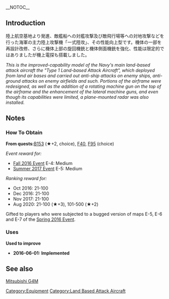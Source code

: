 __NOTOC__
{{Template:EquipmentInfo|180}}

==Introduction==
陸上航空基地より発進、敵艦船への対艦攻撃及び敵飛行場等への対地攻撃などを行った海軍の主力陸上攻撃機「一式陸攻」、その性能向上型です。機体の一部を再設計改修、さらに機体上部の旋回機銃と機体側面機銃を強化、性能は限定的ではありましたが機上電探も搭載しました。

''This is the improved-capability model of the Navy's main land-based attack aircraft the "Type 1 Land-based Attack Aircraft", which deployed from land air bases and carried out anti-ship attacks on enemy ships, anti-ground attacks on enemy airfields and such. Portions of the airframe were redesigned, as well as the addition of a rotating machine gun on the top of the airframe and the enhancement of the lateral machine guns, and even though its capabilities were limited, a plane-mounted radar was also installed.''

==Notes==
<div class="mw-collapsible"><h3>How To Obtain</h3>
<div class="mw-collapsible-content">
'''From quests: '''[[Quests#B153|B153]] (★+2, choice), [[Quests#F40|F40]], [[Quests#F95|F95]] (choice)

''Event reward for:''
* [[Fall 2016 Event]] E-4: Medium
* [[Summer 2017 Event]] E-5: Medium

''Ranking reward for:''
* Oct 2016: 21-100
* Dec 2016: 21-100
* Nov 2017: 21-100
* Aug 2020: 21-100 (★+3), 101-500 (★+2)

Gifted to players who were subjected to a bugged version of maps E-5, E-6 and E-7 of the [[Spring 2016 Event]].

</div></div>

<div class="mw-collapsible"><h3>Uses</h3>
<div class="mw-collapsible-content">
'''Used to improve''' {{Equipment/Link|Type 4 Heavy Bomber Hiryuu}}

</div></div>


<div class="mw-collapsible><h3>Updates History</h3>
<div class="mw-collapsible-content>
* '''2016-06-01:''' '''Implemented'''
</div></div>

==See also==
[[wikipedia:Mitsubishi_G4M|Mitsubishi G4M]]
{{Equipmentlist}}
[[Category:Equipment]]
[[Category:Land Based Attack Aircraft]]